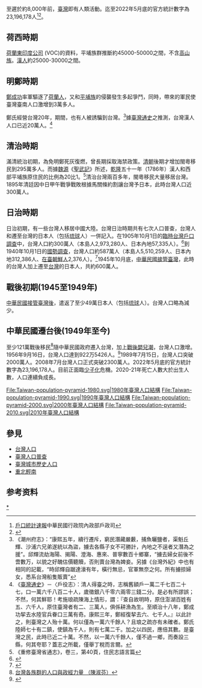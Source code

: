 {{台灣歷史}}

至遲於約8,000年前，[[臺灣|臺灣]]即有人類活動。迄至2022年5月底的官方統計數字為23,196,178人<ref name="戶口統計速報">[https://www.ris.gov.tw/info-popudata/app/awFastDownload/file/s000-11102.xls/s000/11006/ 戶口統計速報]中華民國行政院內政部戶政司</ref><ref>{{Cite web|title= 民國111年4月戶口統計資料分析|url=https://www.moi.gov.tw/News_Content.aspx?n=9&s=259498 |accessdate=2022-02-10|date=2022-02-10|language=zh-TW |work=內政部戶政司}}</ref>。

== 荷西時期 ==
{{citation needed|此時台灣臺南西拉雅人口约1萬人。}}[[荷蘭東印度公司|荷蘭東印度公司]] (VOC)的資料，平埔族群推斷約45000-50000之間，不含[[高山族|高山族]]。[[漢人|漢人]]約25000-30000之間。

== 明鄭時期 ==
[[鄭成功|鄭成功]]率軍驅逐了[[荷蘭人|荷蘭人]]，又和[[平埔族|平埔族]]的侵襲發生多起爭鬥，同時，帶來的軍民使臺灣臺南人口激增到3萬多人。

鄭氏經營台灣20年，期間{{citation needed|不少福建南部沿海居民移居台灣}}，也有人被誘騙到台灣。<ref>《潮州府志》：“康熙五年，續行遷斥，窮民潛藏嚴藪，捕魚曬鹽者，渠魁丘輝、沙浦六兄弟遂統以為盜，擄去各縣子女不可勝計，內地之不逞者又潛為之援”。邱輝流劫海陽、揭陽、澄海、惠來、普寧數百十鄉寨，“擄去婦女前後不啻數万，以貌之好醜估價聽贖，否則賣台灣為婢妾。另據《台灣外紀》中也有相同的記載，“時邱輝自踞達濠有年，橫行無忌，官軍無奈之何。所有擄掠婦女，悉系台灣船隻販賣”</ref>據[[臺灣通史|臺灣通史]]之推測，台灣漢人人口已近20萬人。<ref> 《[[臺灣通史|臺灣通史]]》－〈戶役志〉：清人得臺之時，志稱舊額戶一萬二千七百二十七，口一萬六千八百二十人，歲徵銀八千零六兩零三錢二分。是必有所謬誤；不然，何其鮮耶！考施琅疏陳海上情形，謂：『查自故明時，原住澎湖百姓有五、六千人，原住臺灣者有二、三萬人，俱係耕漁為生。至順治十八年，鄭成功挈去水陸官兵眷口三萬有奇。康熙三年，鄭經復挈去六、七千人。』以此計之，則臺灣之人殆十萬。何以僅為一萬六千餘人？且琅之疏亦有未確者。鄭氏陸師七十有二鎮，使鎮為千人，則有七萬二千。加之以四民，應倍其數。是臺灣之民，此時已近二十萬。不然，以一萬六千餘人，僅不過一鄉，而奏設三縣，何其夸耶？蓋志之所載，僅舉丁稅而言爾。</ref>

== 清治時期 ==
滿清統治初期，為免明鄭死灰復燃，曾長期採取海禁政策。[[清朝|清朝]]後期才增加閩粵移民到295萬多人。而據[[魏源_(清朝)|魏源]]《[[聖武記|聖武記]]》所述，[[乾隆|乾隆]]五十一年（1786年）漢人和西部平埔族原住民的比例為20比1。<ref>《重修臺灣省通志》，卷三，第40頁，住民志語言篇</ref>清治台灣兩百多年，閩粵移民大量移居台灣。1895年清廷因中日甲午戰爭戰敗根據馬關條約割讓台灣予日本，此時台灣人口近300萬人。

== 日治時期 ==
日治初期，有一些台灣人移居中國大陸。台灣日治時期共有七次人口普查，台灣人和遷至台灣的日本人（包括[[琉球|琉球]]人）一併記入。在1905年10月1日的[[臨時台灣戶口調查|臨時台灣戶口調查]]中，台灣人口約300萬人（本島人2,973,280人、日本內地57,335人）。<ref>{{cite book |author=臺灣總督府官房臨時臺灣戶口調查部編 |title=臺灣臨時戶口調查結果表 |year=1908 |publisher=臺灣總督官房臨時戶口調查部 |location=臺北 |isbn= }}</ref>到1940年10月1日的[[1940年臺灣國勢調查|國勢調查]]，台灣人口約587萬人（本島人5,510,259人、日本內地312,386人、[[在臺韓國人|在臺朝鮮人]]2,376人）。<ref>{{cite book |author=臺灣省政府主計處編 |title=臺灣第七次人口普查結果表 |year=1953 |publisher=臺灣省政府主計處 |location= |isbn= }}</ref>1945年10月底，[[臺灣戰後時期|中華民國接管臺灣]]，此時的台灣人加上遷至[[台灣|台灣]]的日本人，共約600萬人。

== 戰後初期(1945至1949年) ==
[[臺灣戰後時期|中華民國接管臺灣後]]，遣返了至少49萬日本人（包括[[琉球|琉球]]人）。台灣人口略為減少。

== 中華民國遷台後(1949年至今) ==
{{main|臺灣人口}}
至少121萬戰後移民<ref>[http://203.64.42.21/TG/KhinhoaN/social/%E5%8F%B0%E7%81%A3%E5%90%84%E6%97%8F%E7%BE%A4%E7%9A%84%E4%BA%BA%E5%8F%A3%E8%88%87%E6%94%BF%E7%B6%93.ppt 台灣各族群的人口與政經力量 （陳淑芬）]{{dead link|date=2018年4月 |bot=InternetArchiveBot |fix-attempted=yes }}</ref>隨中華民國政府遷入台灣，加上[[戰後嬰兒潮|戰後嬰兒潮]]，台灣人口激增。1956年9月16日，台灣人口達到922万5426人。<ref>{{cite book |author=臺灣省戶口普查處編 |title=中華民國戶口普查報告 |year=1959 |publisher=臺灣省戶口普查處 |location=臺北市 |isbn= }}</ref>1989年7月15日，台灣人口突破2000萬人。2008年7月台灣人口正式突破2300萬人。2022年5月底的官方統計數字為23,196,178人。目前正面臨[[少子化|少子化]]危機。2020-21年死亡人數大於出生人數，人口連續負成長。

<gallery>
File:Taiwan-population-pyramid-1980.svg|1980年臺灣人口結構
File:Taiwan-population-pyramid-1990.svg|1990年臺灣人口結構
File:Taiwan-population-pyramid-2000.svg|2000年臺灣人口結構
File:Taiwan-population-pyramid-2010.svg|2010年臺灣人口結構
</gallery>
{{Population pyramid
  |caption   = 中華民國人口金字塔 (2017年9月)<ref>{{cite web |url=http://sowf.moi.gov.tw/stat/year/list.htm |title=人口年齡分配 |accessdate=2017-07-30 |work=內政統計年報 |publisher=內政部戶政司 |date= |archive-date=2015-02-13 |archive-url=https://web.archive.org/web/20150213194839/http://sowf.moi.gov.tw/stat/year/list.htm |dead-url=no }}</ref>
  |float     = 
  |width     = 50%
  |margin-left =0.5em
  |margin-right=
  |margin-top =0.5em
  |margin-bottom=0.5em
  |labelwidth=0.1
  |border=solid 1px silver
  |font-size =80%
  |maxvalue  = 1400000

  |100+  |1483 |1741
  |95-99 |9239 |12135
  |90-94 |43730 |51139
  |85-89 |112795 |130817
  |80-84 |168276 |226863
  |75-79 |260414 |327750
  |70-74 |313817 |362077
  |65-69 |570802 |625803
  |60-64 |761103 |811998
  |55-59 |875806 |910966
  |50-54 |911734 |934522
  |45-49 |897465 |920910
  |40-44 |913463 |941952
  |35-39 |1007276 |1029289
  |30-34 |866372 |855995
  |25-29 |832378 |772122
  |20-24 |835534 |775233
  |15-19 |718733 |660596
  |10-14 |561900 |512359
  |5-9   |516456 |476272
  |0-4   |537781 |500371
}}

== 參見 ==
*[[台灣人口|台灣人口]]
*[[臺灣人口普查|臺灣人口普查]]
*[[臺灣城市歷史人口|臺灣城市歷史人口]]
*[[重北輕南|重北輕南]] <!--加入原因參見重北輕南#區域人口消長-->

==参考资料==
{{Reflist}}

[[Category:台湾人口史|*]]